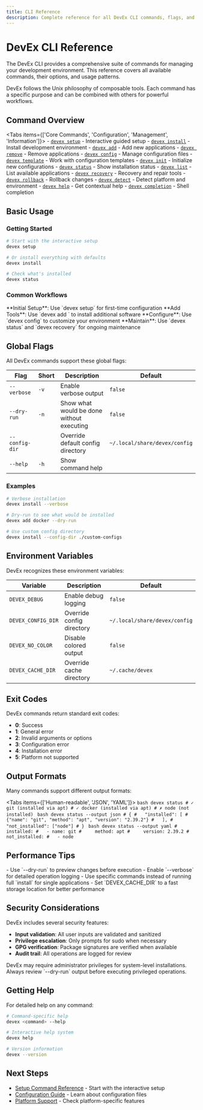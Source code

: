 ```yaml
---
title: CLI Reference
description: Complete reference for all DevEx CLI commands, flags, and options
---
```



# DevEx CLI Reference

The DevEx CLI provides a comprehensive suite of commands for managing your development environment. This reference covers all available commands, their options, and usage patterns.

<Callout type="info">
DevEx follows the Unix philosophy of composable tools. Each command has a specific purpose and can be combined with others for powerful workflows.
</Callout>

## Command Overview

<Tabs items={['Core Commands', 'Configuration', 'Management', 'Information']}>
  <Tab value="Core Commands">
    - [`devex setup`](/docs/cli-reference/setup) - Interactive guided setup
    - [`devex install`](/docs/cli-reference/install) - Install development environment
    - [`devex add`](/docs/cli-reference/add-remove#add) - Add new applications
    - [`devex remove`](/docs/cli-reference/add-remove#remove) - Remove applications
  </Tab>
  <Tab value="Configuration">
    - [`devex config`](/docs/cli-reference/config) - Manage configuration files
    - [`devex template`](/docs/cli-reference/template) - Work with configuration templates
    - [`devex init`](/docs/cli-reference/config#init) - Initialize new configurations
  </Tab>
  <Tab value="Management">
    - [`devex status`](/docs/cli-reference/status-list#status) - Show installation status
    - [`devex list`](/docs/cli-reference/status-list#list) - List available applications
    - [`devex recovery`](/docs/cli-reference/recovery) - Recovery and repair tools
    - [`devex rollback`](/docs/cli-reference/recovery#rollback) - Rollback changes
  </Tab>
  <Tab value="Information">
    - [`devex detect`](/docs/cli-reference/status-list#detect) - Detect platform and environment
    - [`devex help`](/docs/cli-reference/global-flags#help) - Get contextual help
    - [`devex completion`](/docs/cli-reference/global-flags#completion) - Shell completion
  </Tab>
</Tabs>

## Basic Usage

### Getting Started

```bash
# Start with the interactive setup
devex setup

# Or install everything with defaults
devex install

# Check what's installed
devex status
```

### Common Workflows

<Steps>
  <Step>
    **Initial Setup**: Use `devex setup` for first-time configuration
  </Step>
  <Step>
    **Add Tools**: Use `devex add <application>` to install additional software
  </Step>
  <Step>
    **Configure**: Use `devex config` to customize your environment
  </Step>
  <Step>
    **Maintain**: Use `devex status` and `devex recovery` for ongoing maintenance
  </Step>
</Steps>

## Global Flags

All DevEx commands support these global flags:

| Flag | Short | Description | Default |
|------|-------|-------------|---------|
| `--verbose` | `-v` | Enable verbose output | `false` |
| `--dry-run` | `-n` | Show what would be done without executing | `false` |
| `--config-dir` | | Override default config directory | `~/.local/share/devex/config` |
| `--help` | `-h` | Show command help | |

### Examples

```bash
# Verbose installation
devex install --verbose

# Dry-run to see what would be installed
devex add docker --dry-run

# Use custom config directory
devex install --config-dir ./custom-configs
```

## Environment Variables

DevEx recognizes these environment variables:

| Variable | Description | Default |
|----------|-------------|---------|
| `DEVEX_DEBUG` | Enable debug logging | `false` |
| `DEVEX_CONFIG_DIR` | Override config directory | `~/.local/share/devex/config` |
| `DEVEX_NO_COLOR` | Disable colored output | `false` |
| `DEVEX_CACHE_DIR` | Override cache directory | `~/.cache/devex` |

## Exit Codes

DevEx commands return standard exit codes:

- **0**: Success
- **1**: General error
- **2**: Invalid arguments or options
- **3**: Configuration error
- **4**: Installation error
- **5**: Platform not supported

## Output Formats

Many commands support different output formats:

<Tabs items={['Human-readable', 'JSON', 'YAML']}>
  <Tab value="Human-readable">
    ```bash
    devex status
    # ✓ git (installed via apt)
    # ✓ docker (installed via apt)
    # ✗ node (not installed)
    ```
  </Tab>
  <Tab value="JSON">
    ```bash
    devex status --output json
    # {
    #   "installed": [
    #     {"name": "git", "method": "apt", "version": "2.39.2"}
    #   ],
    #   "not_installed": ["node"]
    # }
    ```
  </Tab>
  <Tab value="YAML">
    ```bash
    devex status --output yaml
    # installed:
    #   - name: git
    #     method: apt
    #     version: 2.39.2
    # not_installed:
    #   - node
    ```
  </Tab>
</Tabs>

## Performance Tips

<Callout type="tip">
- Use `--dry-run` to preview changes before execution
- Enable `--verbose` for detailed operation logging
- Use specific commands instead of running full `install` for single applications
- Set `DEVEX_CACHE_DIR` to a fast storage location for better performance
</Callout>

## Security Considerations

DevEx includes several security features:

- **Input validation**: All user inputs are validated and sanitized
- **Privilege escalation**: Only prompts for sudo when necessary
- **GPG verification**: Package signatures are verified when available
- **Audit trail**: All operations are logged for review

<Callout type="warn">
DevEx may require administrator privileges for system-level installations. Always review `--dry-run` output before executing privileged operations.
</Callout>

## Getting Help

For detailed help on any command:

```bash
# Command-specific help
devex <command> --help

# Interactive help system
devex help

# Version information
devex --version
```

## Next Steps

- [Setup Command Reference](/docs/cli-reference/setup) - Start with the interactive setup
- [Configuration Guide](/docs/configuration) - Learn about configuration files
- [Platform Support](/docs/platforms) - Check platform-specific features
